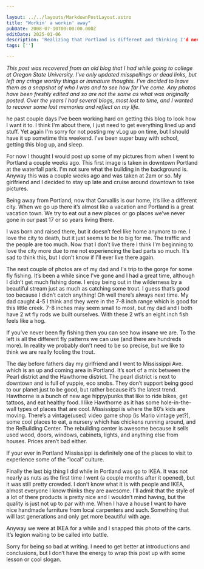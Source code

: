 ```yaml
---

layout: ../../layouts/MarkdownPostLayout.astro
title: "Workin' a workin' away"
pubDate: 2008-07-10T00:00:00.000Z
editDate: 2025-01-06
description: 'Realizing that Portland is different and thinking I'd never live there again (Ha!)'
tags: ['']

---
```



_This post was recovered from an old blog that I had while going to college at Oregon State University. I've only updated misspellings or dead links, but left any cringe worthy things or immature thoughts. I've decided to leave them as a snapshot of who I was and to see how far I've come. Any photos have been freshly edited and so are not the same as what was originally posted. Over the years I had several blogs, most lost to time, and I wanted to recover some lost memories and reflect on my life._

<DropCap letter='T' />
he past couple days I’ve been working hard on getting this blog to look how I want it to. I think I'm
about there, I just need to get everything lined up and stuff. Yet again I'm sorry for not posting my
vLog up on time, but I should have it up sometime this weekend. I've been super busy with school, getting
this blog up, and sleep.

For now I thought I would post up some of my pictures from when I went to Portland a couple weeks ago. This first image is taken in downtown Portland at the waterfall park. I'm not sure what the building in the background is. Anyway this was a couple weeks ago and was taken at 2am or so. My girlfriend and I decided to stay up late and cruise around downtown to take pictures.

Being away from Portland, now that Corvallis is our home, it’s like a different city. When we go up there it’s almost like a vacation and Portland is a great vacation town. We try to eat out a new places or go places we’ve never gone in our past 17 or so years living there.

I was born and raised there, but it doesn’t feel like home anymore to me. I love the city to death, but it just seems to be to big for me. The traffic and the people are too much. Now that I don’t live there I think I'm beginning to love the city more due to me not experiencing the bad parts so much. It’s sad to think this, but I don’t know if I'll ever live there again.

The next couple of photos are of my dad and I's trip to the gorge for some fly fishing. It’s been a while since I've gone and I had a great time, although I didn’t get much fishing done. I enjoy being out in the wilderness by a beautiful stream just as much as catching some trout. I guess that’s good too because I didn’t catch anything! Oh well there’s always next time. My dad caught 4-5 I think and they were in the 7-8 inch range which is good for this little creek. 7-8 inches may seem small to most, but my dad and I both have 2 wt fly rods we built ourselves. With these 2 wt’s an eight inch fish feels like a hog.

If you’ve never been fly fishing then you can see how insane we are. To the left is all the different fly patterns we can use (and there are hundreds more). In reality we probably don’t need to be so precise, but we like to think we are really fooling the trout.

The day before fathers day my girlfriend and I went to Mississippi Ave. which is an up and coming area in Portland. It’s sort of a mix between the Pearl district and the Hawthorne district. The pearl district is next to downtown and is full of yuppie, eco snobs. They don’t support being good to our planet just to be good, but rather because it’s the latest trend. Hawthorne is a bunch of new age hippy/punks that like to ride bikes, get tattoos, and eat healthy food. I like Hawthorne as it has some hole-in-the-wall types of places that are cool. Mississippi is where the 80’s kids are moving. There’s a vintage(used) video game shop (is Mario vintage yet?), some cool places to eat, a nursery which has chickens running around, and the ReBuilding Center. The rebuilding center is awesome because it sells used wood, doors, windows, cabinets, lights, and anything else from houses. Prices aren’t bad either.

If your ever in Portland Mississippi is definitely one of the places to visit to experience some of the “local” culture.

Finally the last big thing I did while in Portland was go to IKEA. It was not nearly as nuts as the first time I went (a couple months after it opened), but it was still pretty crowded. I don’t know what it is with people and IKEA, almost everyone I know thinks they are awesome. I'll admit that the style of a lot of there products is pretty nice and I wouldn’t mind having, but the quality is just not up to par with me. When I have a house I want to have nice handmade furniture from local carpenters and such. Something that will last generations and only get more beautiful with age.

Anyway we were at IKEA for a while and I snapped this photo of the carts. It’s legion waiting to be called into battle.

Sorry for being so bad at writing. I need to get better at introductions and conclusions, but I don’t have the energy to wrap this post up with some lesson or cool slogan.
